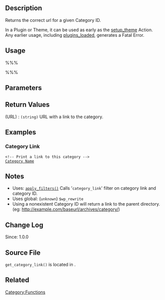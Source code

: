 {{Languages|
{{en|Function Reference/get_category_link}}
{{ko|Function Reference/get_category_link}}
{{ja|関数リファレンス/get_category_link}}
}}

== Description ==

Returns the correct url for a given Category ID.

In a Plugin or Theme, it can be used as early as the [[Plugin_API/Action_Reference/setup_theme|setup_theme]] Action.  Any earlier usage, including [[Plugin_API/Action_Reference/plugins_loaded|plugins_loaded]], generates a Fatal Error.

== Usage ==

%%%<?php get_category_link( $category_id ); ?> %%%

== Parameters ==

{{Parameter|$category_id|integer|The category ID whose link will be retrieved.}}

== Return Values ==

; (URL) : <tt>(string)</tt> URL with a link to the category.

== Examples ==

=== Category Link ===

 <?php
     // Get the ID of a given category
     $category_id = get_cat_ID( 'Category Name' );
 
     // Get the URL of this category
     $category_link = get_category_link( $category_id );
 ?>
 
 &lt;!-- Print a link to this category -->
 <a href="<?php echo esc_url( $category_link ); ?>" title="Category Name">Category Name</a>

== Notes ==

* Uses: [[Function_Reference/apply_filters|<tt>apply_filters()</tt>]] Calls '<tt>category_link</tt>' filter on category link and category ID.
* Uses global: (<tt>unknown</tt>) <tt>$wp_rewrite</tt>
* Using a nonexistent Category ID will return a link to the parent directory. (eg: http://example.com/baseurl/archives/category/)

== Change Log ==

Since: 1.0.0

== Source File ==

<tt>get_category_link()</tt> is located in {{Trac|wp-includes/category-template.php}}.

== Related ==

{{Category Tags}}

{{Tag Footer}}

[[Category:Functions]]